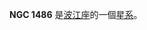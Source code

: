 {{NGCInfoBox|NGCID=NGC 1486|發現者=法蘭斯·萊文沃思|發現日期=1886年-月-日|其他編號=ESO 549-37,MCG -4-10-8|曆元=J2000.0|赤經=3時56分18.8秒
|赤緯=-21°49'15"|星座=波江座|星體=星系|星等=14.4|表面亮度=13.4|藍等=15.2}}

'''NGC 1486''' 是[[波江座|波江座]]的一個[[星系|星系]]。

{{NGCReference|1486}}
{{Catalogs|NGC=1486}}